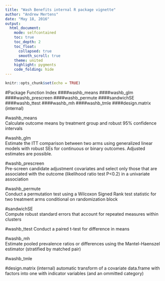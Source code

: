 ```yaml
---
title: "Wash Benefits internal R package vignette"
author: "Andrew Mertens"
date: "May 18, 2016"
output: 
  html_document:
    mode: selfcontained
    toc: true
    toc_depth: 2
    toc_float:
      collapsed: true
      smooth_scroll: true
    theme: united
    highlight: pygments
    code_folding: hide
---
```


```r
knitr::opts_chunk$set(echo = TRUE)
```

#Package Function Index
####washb_means
####washb_glm
####washb_prescreen
####washb_permute
####sandwichSE
####washb_ttest
####washb_mh
####washb_tmle
####design.matrix (internal)
 

#washb_means  
Calculate outcome means by treatment group and robust 95% confidence intervals  


#washb_glm  
Estimate the ITT comparison between two arms using generalized linear models with robust SEs for continuous or binary outcomes.  Adjusted estimates are possible.  


#washb_prescreen  
Pre-screen candidate adjustment covariates and select only those that are associated with the outcome (likelihood ratio test P<0.2) in a univariate association  


#washb_permute  
Conduct a permutation test using a Wilcoxon Signed Rank test statistic for two treatment arms conditional on randomization block  

#sandwichSE  
Compute robust standard errors that account for repeated measures within clusters  

#washb_ttest
Conduct a paired t-test for difference in means  


#washb_mh  
Estimate pooled prevalence ratios or differences using the Mantel-Haenszel estimator (stratified by matched pair)  


#washb_tmle

#design.matrix (internal)
automatic transform of a covariate data.frame with factors into one with indicator variables (and an ommitted category)  


 


 

 

 

 

 

 


 

